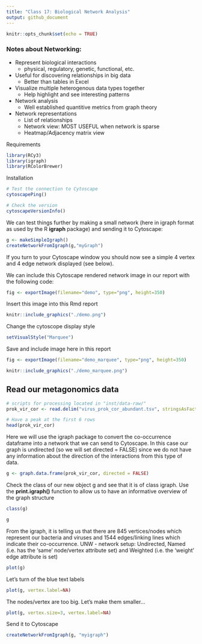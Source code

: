 ```yaml
---
title: "Class 17: Biological Network Analysis"
output: github_document
---
```


```r
knitr::opts_chunk$set(echo = TRUE)
```

### Notes about Networking:
  * Represent biological interactions
    - physical, regulatory, genetic, functional, etc.
  * Useful for discovering relationships in big data
    - Better than tables in Excel
  * Visualize multiple heterogenous data types together
    - Help highlight and see interesting patterns
  * Network analysis
    - Well established quantitive metrics from graph theory
  * Network representations
    - List of relationships
    - Network view: MOST USEFUL when network is sparse
    - Heatmap/Adjacency matrix view

Requirements  
```r
library(RCy3)
library(igraph)
library(RColorBrewer)
```

Installation
```r
# Test the connection to Cytoscape
cytoscapePing()
```

```r
# Check the version
cytoscapeVersionInfo()
```

We can test things further by making a small network (here in igraph format as used by the R **igraph** package) and sending it to Cytoscape:
```r
g <- makeSimpleIgraph()
createNetworkFromIgraph(g,"myGraph")
```

If you turn to your Cytoscape window you should now see a simple 4 vertex and 4 edge network displayed (see below).

We can include this Cytoscape rendered network image in our report with the following code:
```r
fig <- exportImage(filename="demo", type="png", height=350)
```

Insert this image into this Rmd report
```r
knitr::include_graphics("./demo.png")
```

Change the cytoscope display style
```r
setVisualStyle("Marquee")
```

Save and include image here in this report
```r
fig <- exportImage(filename="demo_marquee", type="png", height=350)

knitr::include_graphics("./demo_marquee.png")
```

## Read our metagonomics data
```r
# scripts for processing located in "inst/data-raw/"
prok_vir_cor <- read.delim("virus_prok_cor_abundant.tsv", stringsAsFactors = FALSE)

# Have a peak at the first 6 rows
head(prok_vir_cor)
```

Here we will use the igraph package to convert the co-occurrence dataframe into a network that we can send to Cytoscape. In this case our graph is undirected (so we will set directed = FALSE) since we do not have any information about the direction of the interactions from this type of data.
```r
g <- graph.data.frame(prok_vir_cor, directed = FALSE)
```

Check the class of our new object g and see that it is of class igraph. Use the **print.igraph()** function to allow us to have an informative overview of the graph structure
```r
class(g)
```

```r
g
```
From the igraph, it is telling us that there are 845 vertices/nodes which represent our bacteria and viruses and 1544 edges/linking lines which indicate their co-occurrence. UNW - network setup: Undirected, Named (i.e. has the 'same' node/vertex attribute set) and Weighted (i.e. the 'weight' edge attribute is set)

```r
plot(g)
```

Let's turn of the blue text labels
```r
plot(g, vertex.label=NA)
```

The nodes/vertex are too big. Let's make them smaller...
```r
plot(g, vertex.size=3, vertex.label=NA)
```

Send it to Cytoscape
```r
createNetworkFromIgraph(g, "myigraph")
```












